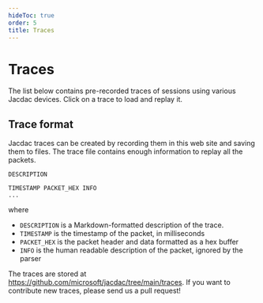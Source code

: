 ```yaml
---
hideToc: true
order: 5
title: Traces
---
```


# Traces

The list below contains pre-recorded 
traces of sessions using various Jacdac
devices. Click on a trace to load and replay it.

<TraceList />

## Trace format

Jacdac traces can be created by recording them in this web site
and saving them to files. The trace file contains enough information
to replay all the packets.

```
DESCRIPTION

TIMESTAMP PACKET_HEX INFO
...
```

where

* ``DESCRIPTION`` is a Markdown-formatted description of the trace.
* ``TIMESTAMP`` is the timestamp of the packet, in milliseconds
* ``PACKET_HEX`` is the packet header and data formatted as a hex buffer
* ``INFO`` is the human readable description of the packet, ignored by the parser

The traces are stored at https://github.com/microsoft/jacdac/tree/main/traces.
If you want to contribute new traces, please send us a pull request!
